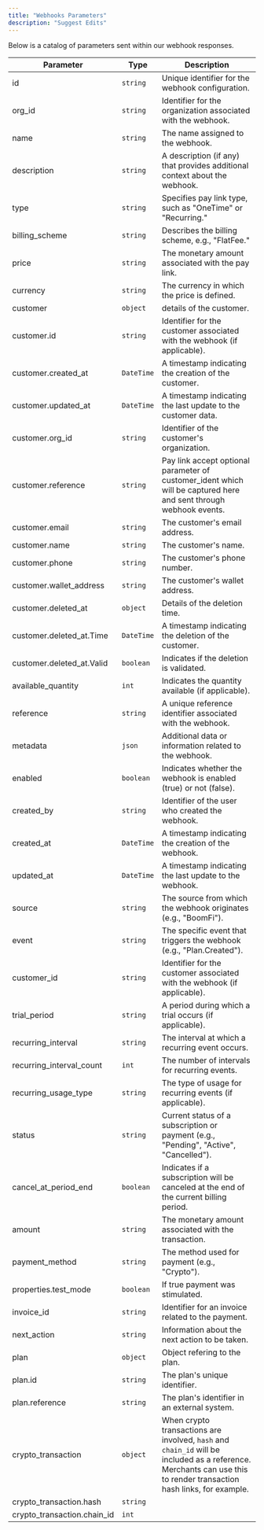```yaml
---
title: "Webhooks Parameters"
description: "Suggest Edits"
---
```


Below is a catalog of parameters sent within our webhook responses.

| Parameter                     | Type       | Description                                                                                                                                                         |
| ----------------------------- | ---------- | ------------------------------------------------------------------------------------------------------------------------------------------------------------------- |
| id                            | `string`   | Unique identifier for the webhook configuration.                                                                                                                    |
| org\_id                       | `string`   | Identifier for the organization associated with the webhook.                                                                                                        |
| name                          | `string`   | The name assigned to the webhook.                                                                                                                                   |
| description                   | `string`   | A description (if any) that provides additional context about the webhook.                                                                                          |
| type                          | `string`   | Specifies pay link type, such as "OneTime" or "Recurring."                                                                                                          |
| billing\_scheme               | `string`   | Describes the billing scheme, e.g., "FlatFee."                                                                                                                      |
| price                         | `string`   | The monetary amount associated with the pay link.                                                                                                                   |
| currency                      | `string`   | The currency in which the price is defined.                                                                                                                         |
| customer                      | `object`   | details of the customer.                                                                                                                                            |
| customer.id                   | `string`   | Identifier for the customer associated with the webhook (if applicable).                                                                                            |
| customer.created\_at          | `DateTime` | A timestamp indicating the creation of the customer.                                                                                                                |
| customer.updated\_at          | `DateTime` | A timestamp indicating the last update to the customer data.                                                                                                        |
| customer.org\_id              | `string`   | Identifier of the customer's organization.                                                                                                                          |
| customer.reference            | `string`   | Pay link accept optional parameter of customer\_ident which will be captured here and sent through webhook events.                                                  |
| customer.email                | `string`   | The customer's email address.                                                                                                                                       |
| customer.name                 | `string`   | The customer's name.                                                                                                                                                |
| customer.phone                | `string`   | The customer's phone number.                                                                                                                                        |
| customer.wallet\_address      | `string`   | The customer's wallet address.                                                                                                                                      |
| customer.deleted\_at          | `object`   | Details of the deletion time.                                                                                                                                       |
| customer.deleted\_at.Time     | `DateTime` | A timestamp indicating the deletion of the customer.                                                                                                                |
| customer.deleted\_at.Valid    | `boolean`  | Indicates if the deletion is validated.                                                                                                                             |
| available\_quantity           | `int`      | Indicates the quantity available (if applicable).                                                                                                                   |
| reference                     | `string`   | A unique reference identifier associated with the webhook.                                                                                                          |
| metadata                      | `json`     | Additional data or information related to the webhook.                                                                                                              |
| enabled                       | `boolean`  | Indicates whether the webhook is enabled (true) or not (false).                                                                                                     |
| created\_by                   | `string`   | Identifier of the user who created the webhook.                                                                                                                     |
| created\_at                   | `DateTime` | A timestamp indicating the creation of the webhook.                                                                                                                 |
| updated\_at                   | `DateTime` | A timestamp indicating the last update to the webhook.                                                                                                              |
| source                        | `string`   | The source from which the webhook originates (e.g., "BoomFi").                                                                                                      |
| event                         | `string`   | The specific event that triggers the webhook (e.g., "Plan.Created").                                                                                                |
| customer\_id                  | `string`   | Identifier for the customer associated with the webhook (if applicable).                                                                                            |
| trial\_period                 | `string`   | A period during which a trial occurs (if applicable).                                                                                                               |
| recurring\_interval           | `string`   | The interval at which a recurring event occurs.                                                                                                                     |
| recurring\_interval\_count    | `int`      | The number of intervals for recurring events.                                                                                                                       |
| recurring\_usage\_type        | `string`   | The type of usage for recurring events (if applicable).                                                                                                             |
| status                        | `string`   | Current status of a subscription or payment (e.g., "Pending", "Active", "Cancelled").                                                                               |
| cancel\_at\_period\_end       | `boolean`  | Indicates if a subscription will be canceled at the end of the current billing period.                                                                              |
| amount                        | `string`   | The monetary amount associated with the transaction.                                                                                                                |
| payment\_method               | `string`   | The method used for payment (e.g., "Crypto").                                                                                                                       |
| properties.test\_mode         | `boolean`  | If true payment was stimulated.                                                                                                                                     |
| invoice\_id                   | `string`   | Identifier for an invoice related to the payment.                                                                                                                   |
| next\_action                  | `string`   | Information about the next action to be taken.                                                                                                                      |
| plan                          | `object`   | Object refering to the plan.                                                                                                                                        |
| plan.id                       | `string`   | The plan's unique identifier.                                                                                                                                       |
| plan.reference                | `string`   | The plan's identifier in an external system.                                                                                                                        |
| crypto\_transaction           | `object`   | When crypto transactions are involved, `hash` and `chain_id` will be included as a reference. Merchants can use this to render transaction hash links, for example. |
| crypto\_transaction.hash      | `string`   |                                                                                                                                                                     |
| crypto\_transaction.chain\_id | `int`      |                                                                                                                                                                     |
